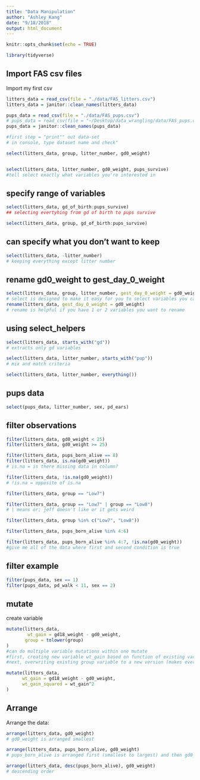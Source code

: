 ```yaml
---
title: "Data Manipulation"
author: "Ashley Kang"
date: "9/18/2018"
output: html_document
---
```


```r
knitr::opts_chunk$set(echo = TRUE)

library(tidyverse)
```

## Import FAS csv files

Import my first csv

```r
litters_data = read_csv(file = "./data/FAS_litters.csv")
litters_data = janitor::clean_names(litters_data)

pups_data = read_csv(file = "./data/FAS_pups.csv")
# pups_data = read_csv(file = "~/Desktop/data_wrangling/data/FAS_pups.csv")
pups_data = janitor::clean_names(pups_data)

#first step = "print"" out data-set 
# in console, type dataset name and check"
```

```r
select(litters_data, group, litter_number, gd0_weight)


select(litters_data, litter_number, gd0_weight, pups_survive)
#tell select exactly what variables you're interested in
```

## specify range of variables

```r
select(litters_data, gd_of_birth:pups_survive)
## selecting evertyhing from gd of birth to pups survive

select(litters_data, group, gd_of_birth:pups_survive)
```

## can specify what you don't want to keep
```r
select(litters_data, -litter_number)
# keeping everything except litter number
```

## rename gd0_weight to gest_day_0_weight
```r
select(litters_data, group, litter_number, gest_day_0_weight = gd0_weight)
# select is designed to make it easy for you to select variables you care about
rename(litters_data, gest_day_0_weight = gd0_weight)
# rename is helpful if you have 1 or 2 variables you want to rename
```

## using select_helpers
```r
select(litters_data, starts_with("gd"))
# extracts only gd variables

select(litters_data, litter_number, starts_with("pup"))
# mix and match criteria

select(litters_data, litter_number, everything())

```

## pups data
```r
select(pups_data, litter_number, sex, pd_ears)
```

## filter observations
```r
filter(litters_data, gd0_weight < 25)
filter(litters_data, gd0_weight >= 25)

filter(litters_data, pups_born_alive == 8)
filter(litters_data, is.na(gd0_weight))
# is.na = is there missing data in column?

filter(litters_data, !is.na(gd0_weight))
# !is.na = opposite of is.na

filter(litters_data, group == "Low7")

filter(litters_data, group == "Low7" | group == "Low8")
# | means or; jeff doesn't like or it gets weird

filter(litters_data, group %in% c("Low7", "Low8"))

filter(litters_data, pups_born_alive %in% 4:6)

filter(litters_data, pups_born_alive %in% 4:7, !is.na(gd0_weight))
#give me all of the data where first and second condition is true
```

## filter example

```r
filter(pups_data, sex == 1)
filter(pups_data, pd_walk < 11, sex == 2)
```

## mutate

create variable

```r
mutate(litters_data,
        wt_gain = gd18_weight - gd0_weight,
       group = tolower(group)
)
#can do multiple variable mutations within one mutate
#first, creating new variable wt_gain based on function of existing variables
#next, overwriting existing group variable to a new version (makes everything lowercase)

mutate(litters_data,
      wt_gain = gd18_weight - gd0_weight,
      wt_gain_squared = wt_gain^2
)

```

## Arrange

Arrange the data:
```r
arrange(litters_data, gd0_weight)
# gd0_weight is arranged smallest 

arrange(litters_data, pups_born_alive, gd0_weight)
# pups_born_alive is arranged first (smallest to largest) and then gd0_weight

arrange(litters_data, desc(pups_born_alive), gd0_weight)
# descending order
```

